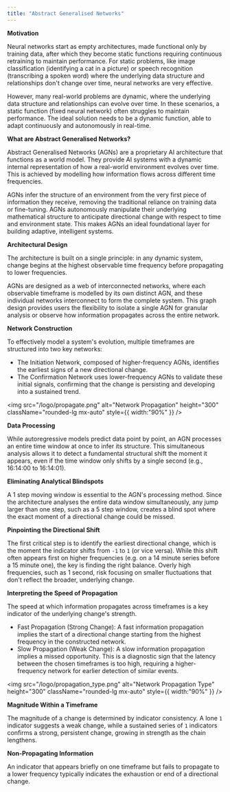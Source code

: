 ```yaml
---
title: "Abstract Generalised Networks"
---
```


**Motivation**

Neural networks start as empty architectures, made functional only by training data, after which they become static functions requiring continuous retraining to maintain performance. For static problems, like image classification (identifying a cat in a picture) or speech recognition (transcribing a spoken word) where the underlying data structure and relationships don't change over time, neural networks are very effective.

However, many real-world problems are dynamic, where the underlying data structure and relationships can evolve over time. In these scenarios, a static function (fixed neural network) often struggles to maintain performance. The ideal solution needs to be a dynamic function, able to adapt continuously and autonomously in real-time. 

**What are Abstract Generalised Networks?**

Abstract Generalised Networks (AGNs) are a proprietary AI architecture that functions as a world model. They provide AI systems with a dynamic internal representation of how a real-world environment evolves over time. This is achieved by modelling how information flows across different time frequencies.

AGNs infer the structure of an environment from the very first piece of information they receive, removing the traditional reliance on training data or fine-tuning. AGNs autonomously manipulate their underlying mathematical structure to anticipate directional change with respect to time and environment state. This makes AGNs an ideal foundational layer for building adaptive, intelligent systems.

**Architectural Design**

The architecture is built on a single principle: in any dynamic system, change begins at the highest observable time frequency before propagating to lower frequencies. 

AGNs are designed as a web of interconnected networks, where each observable timeframe is modelled by its own distinct AGN, and these individual networks interconnect to form the complete system. This graph design provides users the flexibility to isolate a single AGN for granular analysis or observe how information propagates across the entire network.

**Network Construction**

To effectively model a system's evolution, multiple timeframes are structured into two key networks:

- The Initiation Network, composed of higher-frequency AGNs, identifies the earliest signs of a new directional change.
- The Confirmation Network uses lower-frequency AGNs to validate these initial signals, confirming that the change is persisting and developing into a sustained trend.

<img
  src="/logo/propagate.png"
  alt="Network Propagation"
  height="300"
  className="rounded-lg mx-auto"
  style={{ width:"90%" }}
/>

<div style={{ textAlign:"center" }} />

**Data Processing**

While autoregressive models predict data point by point, an AGN processes an entire time window at once to infer its structure. This simultaneous analysis allows it to detect a fundamental structural shift the moment it appears, even if the time window only shifts by a single second (e.g., 16:14:00 to 16:14:01).

**Eliminating Analytical Blindspots**

A 1 step moving window is essential to the AGN's processing method. Since the architecture analyses the entire data window simultaneously, any jump larger than one step, such as a 5 step window, creates a blind spot where the exact moment of a directional change could be missed.

**Pinpointing the Directional Shift**

The first critical step is to identify the earliest directional change, which is the moment the indicator shifts from `-1` to `1` (or vice versa). While this shift often appears first on higher frequencies (e.g. on a 14 minute series before a 15 minute one), the key is finding the right balance. Overly high frequencies, such as 1 second, risk focusing on smaller fluctuations that don't reflect the broader, underlying change.

**Interpreting the Speed of Propagation**

The speed at which information propagates across timeframes is a key indicator of the underlying change's strength.

- Fast Propagation (Strong Change): A fast information propagation implies the start of a directional change starting from the highest frequency in the constructed network.
- Slow Propagation (Weak Change): A slow information propagation implies a missed opportunity. This is a diagnostic sign that the latency between the chosen timeframes is too high, requiring a higher-frequency network for earlier detection of similar events.

<img
  src="/logo/propagation_type.png"
  alt="Network Propagation Type"
  height="300"
  className="rounded-lg mx-auto"
  style={{ width:"90%" }}
/>

<div style={{ textAlign:"center" }} />

**Magnitude Within a Timeframe**

The magnitude of a change is determined by indicator consistency. A lone `1` indicator suggests a weak change, while a sustained series of `1`  indicators confirms a strong, persistent change, growing in strength as the chain lengthens.

**Non-Propagating Information**

An indicator that appears briefly on one timeframe but fails to propagate to a lower frequency typically indicates the exhaustion or end of a directional change.